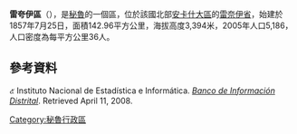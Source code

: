 '''雷夸伊區'''（{{lang-es|Distrito de Recuay}}），是[[秘魯|秘魯]]的一個區，位於該國北部[[安卡什大區|安卡什大區]]的[[雷奈伊省|雷奈伊省]]，始建於1857年7月25日，面積142.96平方公里，海拔高度3,394米，2005年人口5,186，人口密度為每平方公里36人。

==參考資料==
๕{{es icon}} Instituto Nacional de Estadística e Informática. ''[https://web.archive.org/web/20080423164200/http://desa.inei.gob.pe/mapas/bid/ Banco de Información Distrital]''. Retrieved April 11, 2008.

{{coord|9|43|01|S|77|28|01|W|type:adm3rd_source:kolossus-itwiki|display=title}}

{{Peru-geo-stub}}
[[Category:秘魯行政區|Category:秘魯行政區]]